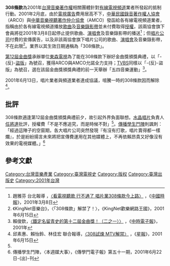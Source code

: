 '''308條款'''為2001年[[台灣|台灣]][[音樂|音樂]][[著作權|著作權]]相關團體針對[[有線電視|有線電視]][[頻道|頻道]]業者所發起的抵制行動。2001年2月底，由於[[電視廣告|電視廣告]]費用居高不下，[[中華民國錄音著作權人協會|中華民國錄音著作權人協會]]（ARCO）與[[中華音樂視聽著作仲介協會|中華音樂視聽著作仲介協會]]（AMCO）發函給各有線電視頻道業者，指稱由於各有線電視頻道播放[[歌曲|歌曲]]及[[音樂錄影帶|音樂錄影帶]]並未付費取得[[授權|授權]]，該兩協會旗下會員將從2001年3月8日起停止提供歌曲、[[演唱會|演唱會]]及音樂錄影帶的播送<ref>趙雅芬 台北報導 ，[http://www.music543.com/phpBB2/viewtopic.php?t=1210&sid=2d10cdaa8bc2a13304d16ee72e73a2e0 〈看電視聽歌 行不通了 唱片業308條款今上路〉] {{Wayback|url=http://www.music543.com/phpBB2/viewtopic.php?t=1210&sid=2d10cdaa8bc2a13304d16ee72e73a2e0 |date=20200420145809 }}，《[[中國時報|中國時報]]》，2001年3月8日</ref>；但[[唱片公司|唱片公司]]付費的宣傳廣告，以及非該兩協會旗下唱片公司的歌曲、[[演唱會|演唱會]]及音樂錄影帶，不在此限<ref>《KingNet音樂台》，〈「308條款」解禁了！〉，《KingNet歡樂網路王國》，2001年6月15日</ref>。業界以其生效日期通稱為「308條款」。

[[第12屆金曲獎|第12屆金曲獎]]承辦單位[[東森電視|東森電視]]為了能在308條款下辦好金曲獎頒獎典禮，以「-{反}-[[盜版|盜版]]」為號召，獲得ARCO與AMCO允諾全力支持；[[TVBS|TVBS]]同樣以「-{反}-盜版」為號召，選在該屆金曲獎頒獎典禮的前一天舉辦「五四音樂運動」<ref name="〈鐵定名留青史的第十二屆金曲獎！（二之一）〉">賴俊欽，[http://forums.chinatimes.com.tw/showbiz/gam2001/frame/page03a.htm 〈鐵定名留青史的第十二屆金曲獎！（二之一）〉] {{Wayback|url=http://forums.chinatimes.com.tw/showbiz/gam2001/frame/page03a.htm |date=20090414055702 }}，《[[中時電子報|中時電子報]]》，2001年</ref>。

2001年6月13日，唱片業者與頻道業者達成協議，喧騰一時的308條款因而解除<ref>邱素惠、賴怡鈴、林佳宏 聯合報導，[http://bbs.music543.com/viewtopic.php?t=1451&sid=73a82f204fa843aafcd732fb493c362f 〈308試煉 MTV解禁〉] {{Wayback|url=http://bbs.music543.com/viewtopic.php?t=1451&sid=73a82f204fa843aafcd732fb493c362f |date=20200801125226 }}，《[[星報_(台灣)|星報]]》，2001年6月15日</ref>。

== 批評 ==
308條款適逢第12屆金曲獎頒獎典禮前夕，故引起外界負面聯想。[[水晶唱片|水晶唱片]]負責人[[任將達|任將達]]批評，授權費「不是不應追究，而是時候不對」<ref name="〈鐵定名留青史的第十二屆金曲獎！（二之一）〉"/>。[[傳播學生鬥陣|傳播學生鬥陣]]則諷刺：「經過這陣子的空窗期，各大唱片公司突然發現『有沒有打歌，唱片賣得都一樣爛』，於是紛紛揚言未來將把宣傳費運用在其他媒體上，不再依賴昂貴又好像沒有效果的電視媒體。」<ref>傳播學生鬥陣，〈本週媒大事〉，《傳學鬥電子報》第五十一期，2001年6月22日-{出}-刊</ref>

== 參考文獻 ==
{{Reflist}}

[[Category:台灣音樂產業|Category:台灣音樂產業]]
[[Category:臺灣電視史|Category:臺灣電視史]]
[[Category:版权|Category:版权]]
[[Category:臺灣出版史|Category:臺灣出版史]]
[[Category:2001年台灣|Category:2001年台灣]]